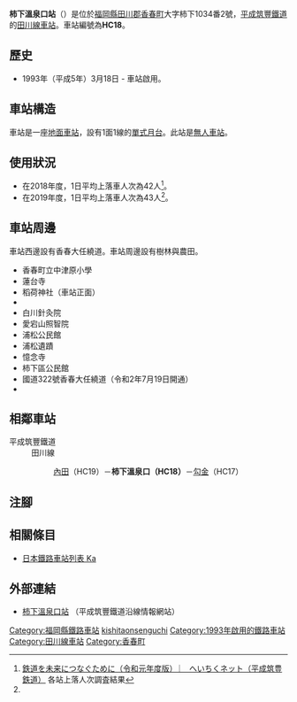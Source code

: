 {{NoteTA
|T=zh-hans:柿下温泉口站;zh-hk:柿下溫泉口站;zh-tw:柿下溫泉口車站;
|1=zh-hans:柿下温泉口站;zh-hk:柿下溫泉口站;zh-tw:柿下溫泉口車站;
}}
{{Infobox station
|公司色 = orange
|站名 = 柿下溫泉口
|圖片 = Kakishitaonsenguchi-eki-1.jpg
|圖片說明 = 月台（2008年3月23日）
|日文原名 = 柿下温泉口
|平假名 = かきしたおんせんぐち
|羅馬拼音 = KAKISHITA ONSEN GUCHI
|副站名 = 
|電報略號 = 
|所在地 = {{JPN}}[[福岡縣|福岡縣]][[田川郡|田川郡]][[香春町|香春町]]大字柿下1034番2號
|座標 = {{coord|33|39|5.68|N|130|51|15.68|E|type:railwaystation_region:JP-24|display=inline,title}}
|車站構造 = [[地面車站|地面車站]]
|月台配置 = 1面1線
|啟用年月日 = 1993年（平成5年）3月18日
|廢站年月日 = 
|乘客人數 = 
|上下車人次 = 43<ref name=":0">[http://www.heichiku.net/heichiku/link-to-the-future/ 鉄道を未来につなぐために（令和元年度版） ︳ へいちくネット（平成筑豊鉄道）]{{ja icon}} 各站上落人次調査結果</ref>
|統計年度 = 2019
|轉車 =
|全寬備註 = [[無人車站|無人車站]]
|adjacent = {{Adjacent stations|system=平成筑豐鐵道|line=田川線|left=內田|right=勾金|note-left=HC19<br/>1.8km|note-mid=HC18<br/>距離[[行橋站|行橋]]22.5km|note-right=HC17<br/>1.1km}}
}}
'''柿下溫泉口站'''（{{jpn|j=柿下温泉口駅|hg=かきしたおんせんぐちえき|rm=Kakishita-Onsen-Guchi eki|f=y}}）是位於[[福岡縣|福岡縣]][[田川郡|田川郡]][[香春町|香春町]]大字柿下1034番2號，[[平成筑豐鐵道|平成筑豐鐵道]]的[[田川線|田川線]][[鐵路車站|車站]]。車站編號為'''HC18'''。

== 歷史 ==
* 1993年（平成5年）3月18日 - 車站啟用。

== 車站構造 ==
車站是一座[[地面車站|地面車站]]，設有1面1線的[[單式月台|單式月台]]。此站是[[無人車站|無人車站]]。

== 使用狀況 ==
*在2018年度，1日平均上落車人次為42人<ref name=":0">[http://www.heichiku.net/heichiku/link-to-the-future/ 鉄道を未来につなぐために（令和元年度版） ︳ へいちくネット（平成筑豊鉄道）] {{Wayback|url=http://www.heichiku.net/heichiku/link-to-the-future/ |date=20201027184520 }}{{ja icon}} 各站上落人次調査結果</ref>。
*在2019年度，1日平均上落車人次為43人<ref name=":0" />。

== 車站周邊 ==
車站西邊設有{{Translink|ja|国道322号|國道322號}}香春大任繞道。車站周邊設有樹林與農田。
* 香春町立中津原小學
* 蓮台寺
* 稻荷神社（車站正面）
* {{Translink|ja|柿下温泉|柿下溫泉}}
* 白川針灸院
* 愛宕山照智院
* 浦松公民館
* 浦松遺蹟
* 憶念寺
* 柿下區公民館
* 國道322號香春大任繞道（令和2年7月19日開通）
* {{Translink|ja|福岡県道204号田川犀川線|福岡縣道204號田川犀川線}}

== 相鄰車站 ==
; 平成筑豐鐵道
: 田川線
::[[內田站|內田]]（HC19）－'''柿下溫泉口（HC18）'''－[[勾金站|勾金]]（HC17）
== 注腳 ==
{{Reflist}}
== 相關條目 ==
* [[日本鐵路車站列表_Ka|日本鐵路車站列表 Ka]]
== 外部連結 ==
* [http://www.heichiku.net/railway/stations/%E6%9F%BF%E4%B8%8B%E6%B8%A9%E6%B3%89%E5%8F%A3%E9%A7%85/ 柿下溫泉口站] {{Wayback|url=http://www.heichiku.net/railway/stations/%E6%9F%BF%E4%B8%8B%E6%B8%A9%E6%B3%89%E5%8F%A3%E9%A7%85/ |date=20210116122922 }}{{ja icon}}（平成筑豐鐵道沿線情報網站）
{{田川線}}
{{DEFAULTSORT:Kakishita-Onsen-guchi}}
[[Category:福岡縣鐵路車站|Category:福岡縣鐵路車站]]
[[Category:日本鐵路車站_Ka|kishitaonsenguchi]]
[[Category:1993年啟用的鐵路車站|Category:1993年啟用的鐵路車站]]
[[Category:田川線車站|Category:田川線車站]]
[[Category:香春町|Category:香春町]]